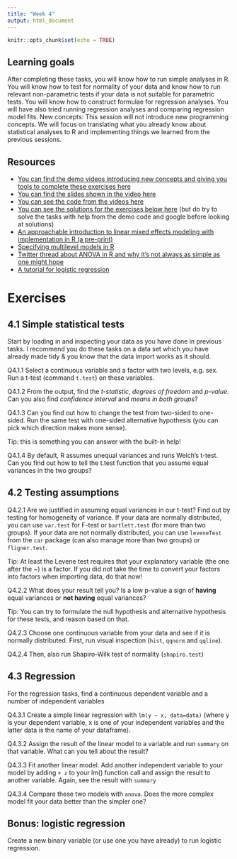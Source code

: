 ```yaml
---
title: "Week 4"
output: html_document
---
```


```r
knitr::opts_chunk$set(echo = TRUE)
```

## Learning goals

After completing these tasks, you will know how to run simple analyses in R. You will know how to test for normality of your data and know how to run relevant non-parametric tests if your data is not suitable for parametric tests. You will know how to construct formulae for regression analyses. You will have also tried running regression analyses and comparing regression model fits. New concepts: This session will not introduce new programming concepts. We will focus on translating what you already know about statistical analyses to R and implementing things we learned from the previous sessions.

## Resources
* [You can find the demo videos introducing new concepts and giving you tools to complete these exercises here](https://www.youtube.com/playlist?list=PLDDYJXmrJm8WjwEyPo12rOA1Gayxs2jMA)
* [You can find the slides shown in the video here](./images/slides_for_demo_4.pdf)
* [You can see the code from the videos here](./code_demo_4.html)
* [You can see the solutions for the exercises below here](./solutions_exercise_4.html) (but do try to solve the tasks with help from the demo code and google before looking at solutions)
* [An approachable introduction to linear mixed effects modeling with implementation in R (a pre-print)](https://psyarxiv.com/9vghm/)
* [Specifying multilevel models in R](http://www.rensenieuwenhuis.nl/r-sessions-16-multilevel-model-specification-lme4/)
* [Twitter thread about ANOVA in R and why it's not always as simple as one might hope](https://twitter.com/WeAreRLadies/status/1223790298024726528)
* [A tutorial for logistic regression](https://stats.idre.ucla.edu/r/dae/logit-regression/)

# Exercises
## 4.1 Simple statistical tests

Start by loading in and inspecting your data as you have done in previous tasks. I recommend you do these tasks on a data set which you have already made tidy & you know that the data import works as it should.

Q4.1.1 Select a continuous variable and a factor with two levels, e.g. sex. Run a t-test (command `t.test`) on these variables.

Q4.1.2 From the output, find the *t-statistic*, *degrees of freedom* and *p-value*. Can you also find *confidence interval* and *means in both groups*?

Q4.1.3 Can you find out how to change the test from two-sided to one-sided. Run the same test with one-sided alternative hypothesis (you can pick which direction makes more sense).

Tip: this is something you can answer with the built-in help!

Q4.1.4 By default, R assumes unequal variances and runs Welch's t-test. Can you find out how to tell the t.test function that you assume equal variances in the two groups?

## 4.2 Testing assumptions
Q4.2.1 Are we justified in assuming equal variances in our t-test? Find out by testing for homogeneity of variance. If your data are normally distributed, you can use `var.test` for F-test or `bartlett.test` (for more than two groups). If your data are not normally distributed, you can use `leveneTest` from the `car` package (can also manage more than two groups) or `fligner.test`.

Tip: At least the Levene test requires that your explanatory variable (the one after the ~) is a factor. If you did not take the time to convert your factors into factors when importing data, do that now!

Q4.2.2 What does your result tell you? Is a low p-value a sign of **having** equal variances or **not having** equal variances? 

Tip: You can try to formulate the null hypothesis and alternative hypothesis for these tests, and reason based on that.

Q4.2.3 Choose one continuous variable from your data and see if it is normally distributed. First, run visual inspection (`hist`, `qqnorm` and `qqline`).

Q4.2.4 Then, also run Shapiro-Wilk test of normality (`shapiro.test`)

## 4.3 Regression
For the regression tasks, find a continuous dependent variable and a number of independent variables

Q4.3.1 Create a simple linear regression with `lm(y ~ x, data=data)` (where y is your dependent variable, x is one of your independent variables and the latter data is the name of your dataframe).

Q4.3.2 Assign the result of the linear model to a variable and run `summary` on that variable. What can you tell about the result?

Q4.3.3 Fit another linear model. Add another independent variable to your model by adding `+ z` to your lm() function call and assign the result to another variable. Again, see the result with `summary`

Q4.3.4 Compare these two models with `anova`. Does the more complex model fit your data better than the simpler one?

## Bonus: logistic regression
Create a new binary variable (or use one you have already) to run logistic regression. 